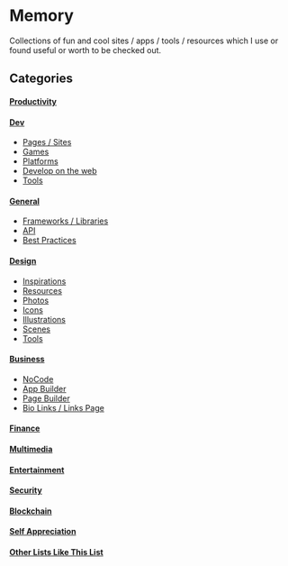 # Memory

Collections of fun and cool sites / apps / tools / resources which I use or found useful or worth to be checked out.

## Categories

#### [Productivity](/memory/productivity)

#### [Dev](/memory/dev/)
  - [Pages / Sites](/memory/dev/sites)
  - [Games](/memory/dev/sites#games)
  - [Platforms](/memory/dev/platforms)
  - [Develop on the web](/memory/dev/platforms#develop-on-the-web)
  - [Tools](/memory/dev/tools/)

#### [General](/memory/dev/general)
  - [Frameworks / Libraries](/memory/dev/general#frameworks---libraries)
  - [API](/memory/dev/general#api)
  - [Best Practices](/memory/dev/general#best-practices)

#### [Design](/memory/design)
  - [Inspirations](/memory/design#inspirations)
  - [Resources](/memory/design#resources)
  - [Photos](/memory/design#photos)
  - [Icons](/memory/design#icons)
  - [Illustrations](/memory/design#illustrations)
  - [Scenes](/memory/design#scenes)
  - [Tools](/memory/design#designtools)

#### [Business](/memory/business)
  - [NoCode](/memory/business#no-code)
  - [App Builder](/memory/business#build-app-solutions)
  - [Page Builder](/memory/business#page-builder)
  - [Bio Links / Links Page](/memory/business#bio-links--links-page)

#### [Finance](/memory/finance)
#### [Multimedia](/memory/multimedia)
#### [Entertainment](/memory/entertainment)
#### [Security](/memory/security)
#### [Blockchain](/memory/blockchain)
#### [Self Appreciation](/memory/self)
#### [Other Lists Like This List](/memory/other)
